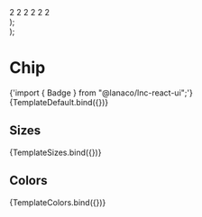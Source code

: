 
<Meta title="Data display/Badge" component={Badge} />


  <div style={{ display: "flex", justifyContent: "space-evenly" }}>
    <Badge {...args} color="primary">2</Badge>
    <Badge {...args} color="secondary">2</Badge>
    <Badge {...args} color="success">2</Badge>
    <Badge {...args} color="warning">2</Badge>
    <Badge {...args} color="danger">2</Badge>
    <Badge {...args} color="information">2</Badge>
  </div>
);

  <div style={{ display: "flex", gap: "7px" }}>
    <Badge {...args} size="small"><Icon icon={"bell"}/></Badge>
    <Badge {...args} size="medium"><Icon icon={"bell"}/></Badge>
    <Badge {...args} size="large"><Icon icon={"bell"}/></Badge>
  </div>
);

# Chip

<SyntaxHighlighter language="jsx" style={nord}>
 {'import { Badge } from "@lanaco/lnc-react-ui";'}
</SyntaxHighlighter>

<Canvas>
  <Story name="Default" args={{ }}>
    {TemplateDefault.bind({})}
  </Story>
</Canvas>

<ArgsTable story="Default" />

## Sizes

<Canvas>
  <Story name="Sizes" args={{ }}>
    {TemplateSizes.bind({})}
  </Story>
</Canvas>

## Colors

<Canvas>
  <Story name="Colors" args={{ }}>
    {TemplateColors.bind({})}
  </Story>
</Canvas>
